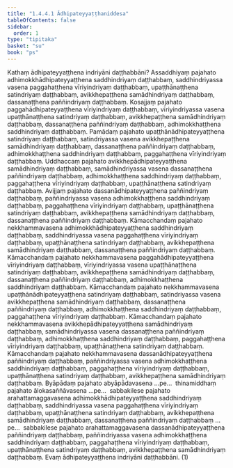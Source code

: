 ```yaml
---
title: "1.4.4.1 Ādhipateyyaṭṭhaniddesa"
tableOfContents: false
sidebar:
  order: 1
type: "tipitaka"
basket: "su"
book: "ps"
---
```



<DynamicBreadcrumb />

<Division number="199" book="ps">

<Paragraph number="1074" book="ps">
Kathaṃ <Emphasis>ādhipateyyaṭṭhena indriyāni daṭṭhabbāni?</Emphasis> Assaddhiyaṃ pajahato adhimokkhādhipateyyaṭṭhena saddhindriyaṃ daṭṭhabbaṃ, saddhindriyassa vasena paggahaṭṭhena vīriyindriyaṃ daṭṭhabbaṃ, upaṭṭhānaṭṭhena satindriyaṃ daṭṭhabbaṃ, avikkhepaṭṭhena samādhindriyaṃ daṭṭhabbaṃ, dassanaṭṭhena paññindriyaṃ daṭṭhabbaṃ. Kosajjaṃ pajahato paggahādhipateyyaṭṭhena vīriyindriyaṃ daṭṭhabbaṃ, vīriyindriyassa vasena upaṭṭhānaṭṭhena satindriyaṃ daṭṭhabbaṃ, avikkhepaṭṭhena samādhindriyaṃ daṭṭhabbaṃ, dassanaṭṭhena paññindriyaṃ daṭṭhabbaṃ, adhimokkhaṭṭhena saddhindriyaṃ daṭṭhabbaṃ. Pamādaṃ pajahato upaṭṭhānādhipateyyaṭṭhena satindriyaṃ daṭṭhabbaṃ, satindriyassa vasena avikkhepaṭṭhena samādhindriyaṃ daṭṭhabbaṃ, dassanaṭṭhena paññindriyaṃ daṭṭhabbaṃ, adhimokkhaṭṭhena saddhindriyaṃ daṭṭhabbaṃ, paggahaṭṭhena vīriyindriyaṃ daṭṭhabbaṃ. Uddhaccaṃ pajahato avikkhepādhipateyyaṭṭhena samādhindriyaṃ daṭṭhabbaṃ, samādhindriyassa vasena dassanaṭṭhena paññindriyaṃ daṭṭhabbaṃ, adhimokkhaṭṭhena saddhindriyaṃ daṭṭhabbaṃ, paggahaṭṭhena vīriyindriyaṃ daṭṭhabbaṃ, upaṭṭhānaṭṭhena satindriyaṃ daṭṭhabbaṃ. Avijjaṃ pajahato dassanādhipateyyaṭṭhena paññindriyaṃ daṭṭhabbaṃ, paññindriyassa vasena adhimokkhaṭṭhena saddhindriyaṃ daṭṭhabbaṃ, paggahaṭṭhena vīriyindriyaṃ daṭṭhabbaṃ, upaṭṭhānaṭṭhena satindriyaṃ daṭṭhabbaṃ, avikkhepaṭṭhena samādhindriyaṃ daṭṭhabbaṃ, dassanaṭṭhena paññindriyaṃ daṭṭhabbaṃ.
</Paragraph>

<Paragraph number="1075" book="ps">
Kāmacchandaṃ pajahato nekkhammavasena adhimokkhādhipateyyaṭṭhena saddhindriyaṃ daṭṭhabbaṃ, saddhindriyassa vasena paggahaṭṭhena vīriyindriyaṃ daṭṭhabbaṃ, upaṭṭhānaṭṭhena satindriyaṃ daṭṭhabbaṃ, avikkhepaṭṭhena samādhindriyaṃ daṭṭhabbaṃ, dassanaṭṭhena paññindriyaṃ daṭṭhabbaṃ. Kāmacchandaṃ pajahato nekkhammavasena paggahādhipateyyaṭṭhena vīriyindriyaṃ daṭṭhabbaṃ, vīriyindriyassa vasena upaṭṭhānaṭṭhena satindriyaṃ daṭṭhabbaṃ, avikkhepaṭṭhena samādhindriyaṃ daṭṭhabbaṃ, dassanaṭṭhena paññindriyaṃ daṭṭhabbaṃ, adhimokkhaṭṭhena saddhindriyaṃ daṭṭhabbaṃ. Kāmacchandaṃ pajahato nekkhammavasena upaṭṭhānādhipateyyaṭṭhena satindriyaṃ daṭṭhabbaṃ, satindriyassa vasena avikkhepaṭṭhena samādhindriyaṃ daṭṭhabbaṃ, dassanaṭṭhena paññindriyaṃ daṭṭhabbaṃ, adhimokkhaṭṭhena saddhindriyaṃ daṭṭhabbaṃ, paggahaṭṭhena vīriyindriyaṃ daṭṭhabbaṃ. Kāmacchandaṃ pajahato nekkhammavasena avikkhepādhipateyyaṭṭhena samādhindriyaṃ daṭṭhabbaṃ, samādhindriyassa vasena dassanaṭṭhena paññindriyaṃ daṭṭhabbaṃ, adhimokkhaṭṭhena saddhindriyaṃ daṭṭhabbaṃ, paggahaṭṭhena vīriyindriyaṃ daṭṭhabbaṃ, upaṭṭhānaṭṭhena satindriyaṃ daṭṭhabbaṃ. Kāmacchandaṃ pajahato nekkhammavasena dassanādhipateyyaṭṭhena paññindriyaṃ daṭṭhabbaṃ, paññindriyassa vasena adhimokkhaṭṭhena saddhindriyaṃ daṭṭhabbaṃ, paggahaṭṭhena vīriyindriyaṃ daṭṭhabbaṃ, upaṭṭhānaṭṭhena satindriyaṃ daṭṭhabbaṃ, avikkhepaṭṭhena samādhindriyaṃ daṭṭhabbaṃ.
</Paragraph>

<Paragraph number="1076" book="ps">
Byāpādaṃ pajahato abyāpādavasena …pe…  thinamiddhaṃ pajahato ālokasaññāvasena …pe…  sabbakilese pajahato arahattamaggavasena adhimokkhādhipateyyaṭṭhena saddhindriyaṃ daṭṭhabbaṃ, saddhindriyassa vasena paggahaṭṭhena vīriyindriyaṃ daṭṭhabbaṃ, upaṭṭhānaṭṭhena satindriyaṃ daṭṭhabbaṃ, avikkhepaṭṭhena samādhindriyaṃ daṭṭhabbaṃ, dassanaṭṭhena paññindriyaṃ daṭṭhabbaṃ …pe…  sabbakilese pajahato arahattamaggavasena dassanādhipateyyaṭṭhena paññindriyaṃ daṭṭhabbaṃ, paññindriyassa vasena adhimokkhaṭṭhena saddhindriyaṃ daṭṭhabbaṃ, paggahaṭṭhena vīriyindriyaṃ daṭṭhabbaṃ, upaṭṭhānaṭṭhena satindriyaṃ daṭṭhabbaṃ, avikkhepaṭṭhena samādhindriyaṃ daṭṭhabbaṃ. Evaṃ ādhipateyyaṭṭhena indriyāni daṭṭhabbāni. (1)
</Paragraph>
</Division>